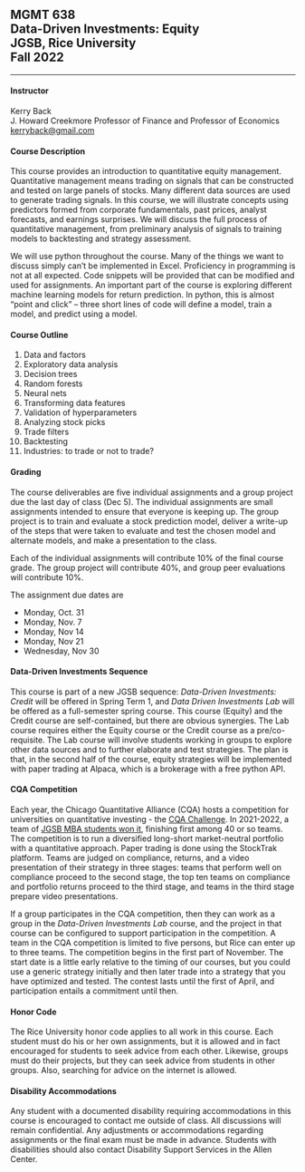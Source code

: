 ## MGMT 638<br>Data-Driven Investments: Equity<br>JGSB, Rice University<br>Fall 2022

<hr>

#### Instructor

Kerry Back<br>
J. Howard Creekmore Professor of Finance and Professor of Economics<br>
<a href="mailto:kerryback@gmail.com">kerryback@gmail.com</a>

   
#### Course Description   

This course provides an introduction to quantitative equity management.  Quantitative management means trading on signals that can be constructed and tested on large panels of stocks.  Many different data sources are used to generate trading signals.  In this course, we will illustrate concepts using predictors formed from corporate fundamentals, past prices, analyst forecasts, and earnings surprises.  We will discuss the full process of quantitative management, from preliminary analysis of signals to training models to backtesting and strategy assessment.  

We will use python throughout the course.  Many of the things we want to discuss simply can't be implemented in Excel.  Proficiency in programming is not at all expected.  Code snippets will be provided that can be modified and used for assignments.  An important part of the course is exploring different machine learning models for return prediction.  In python, this is almost "point and click" -- three short lines of code will define a model, train a model, and predict using a model.


#### Course Outline

1. Data and factors
2. Exploratory data analysis
3. Decision trees
4. Random forests
5. Neural nets
6. Transforming data features
7. Validation of hyperparameters
8. Analyzing stock picks
9. Trade filters
10. Backtesting
11. Industries: to trade or not to trade?


#### Grading

The course deliverables are five  individual assignments and a group project due the last day of class (Dec 5).  The individual assignments are small assignments intended to ensure that everyone is keeping up.  The group project is to train and evaluate a stock prediction model, deliver a write-up of the steps that were taken to evaluate and test the chosen model and alternate models, and make a presentation to the class.

Each of the individual assignments will contribute 10% of the final course grade.  The group project will contribute 40%, and group peer evaluations will contribute 10%.

The assignment due dates are

- Monday, Oct. 31
- Monday, Nov. 7
- Monday, Nov 14
- Monday, Nov 21
- Wednesday, Nov 30


#### Data-Driven Investments Sequence

This course is part of a new JGSB sequence: *Data-Driven Investments: Credit* will be offered in Spring Term 1, and *Data Driven Investments Lab* will be offered as a full-semester spring course.  This course (Equity) and the Credit course are self-contained, but there are obvious synergies.  The Lab course requires
either the Equity course or the Credit course as a pre/co-requisite.  The Lab course will involve students working in groups to explore other data sources and to further elaborate and test strategies.  The plan is that, in the second half of the course, equity strategies will be implemented with paper trading at Alpaca, which is a brokerage with a free python API.

#### CQA Competition

Each year, the Chicago Quantitative Alliance (CQA) hosts a competition for universities on quantitative investing - the [CQA Challenge](https://www.cqa.org/investment_challenge).  In 2021-2022, a team of [JGSB MBA students won it](https://www.cqa.org/past_challenges), finishing first among 40 or so teams.  The competition is to run a diversified long-short market-neutral portfolio with a quantitative approach.  Paper trading is done using the StockTrak platform.  Teams are judged on compliance, returns, and a video presentation of their strategy in three stages: teams that perform well on compliance proceed to the second stage, the top ten teams on compliance and portfolio returns proceed to the third stage, and teams in the third stage prepare video presentations.  

If a group participates in the CQA competition, then they can work as a group in the *Data-Driven Investments Lab* course, and the project in that course can be configured to support participation in the competition.  A team in the CQA competition is limited to five persons, but Rice can enter up to three teams.  The competition begins in the first part of November.  The start date is a little early relative to the timing of our courses, but you could use a generic strategy initially and then later trade into a strategy that you have optimized and tested.  The contest lasts until the first of April, and participation entails a commitment until then.  


#### Honor Code

The Rice University honor code applies to all work in this course.  Each student must do his or her own assignments, but it is allowed and in fact encouraged for students to seek advice from each other.  Likewise, groups must do their projects, but they can seek advice from students in other groups.  Also, searching for advice on the internet is allowed.


#### Disability Accommodations

Any student with a documented disability requiring accommodations in this course is encouraged to
contact me outside of class. All discussions will remain confidential. Any adjustments or accommodations
regarding assignments or the final exam must be made in advance. Students with disabilities
should also contact Disability Support Services in the Allen Center.



